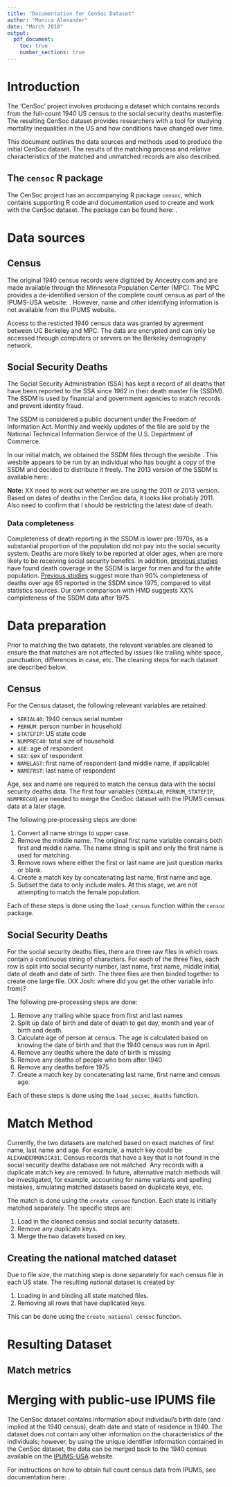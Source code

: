 ```yaml
---
title: "Documentation for CenSoc Dataset"
author: "Monica Alexander"
date: "March 2018"
output:
  pdf_document:
    toc: true
    number_sections: true
---
```


# Introduction
The 'CenSoc' project involves producing a dataset which contains records from the full-count 1940 US census to the social security deaths masterfile. The resulting CenSoc dataset provides researchers with a tool for studying mortality inequalities in the US and how conditions have changed over time. 

This document outlines the data sources and methods used to produce the initial CenSoc dataset. The results of the matching process and relative characteristics of the matched and unmatched records are also described. 

## The `censoc` R package
The CenSoc project has an accompanying R package `censoc`, which contains supporting R code and documentation used to create and work with the CenSoc dataset. The package can be found here: \texttt{\url{https://github.com/MJAlexander/censoc}}.

# Data sources
## Census 

The original 1940 census records were digitized by Ancestry.com and are made available through the Minnesota Population Center (MPC). The MPC provides a de-identified version of the complete count census as part of the IPUMS-USA website: \texttt{\url{https://usa.ipums.org/usa/complete_count.shtml}}. However, name and other identifying information is not available from the IPUMS website. 

Access to the resticted 1940 census data was granted by agreement between UC Berkeley and MPC. The data are encrypted and can only be accessed through computers or servers on the Berkeley demography network. 

## Social Security Deaths

The Social Security Administration (SSA) has kept a record of all deaths that have been reported to the SSA since 1962 in their death master file (SSDM). The SSDM is used by financial and government agencies to match records and prevent identity fraud. 

The SSDM is considered a public document under the Freedom of Information Act. Monthly and weekly updates of the file are sold by the National Technical Information Service of the U.S. Department of Commerce. 

In our initial match, we obtained the SSDM files through the wesbite \texttt
{\url{http://ssdmf.info/download.html}}. This wesbite appears to be run by an individual who has bought a copy of the SSDM and decided to distribute it freely. The 2013 version of the SSDM is available here: \texttt{\url{http://cancelthesefunerals.com/}}.

__Note:__ XX need to work out whether we are using the 2011 or 2013 version. Based on dates of deaths in the CenSoc data, it looks like probably 2011. Also need to confirm that I should be restricting the latest date of death.   


### Data completeness
Completeness of death reporting in the SSDM is lower pre-1970s, as a substantial proportion of the population did not pay into the social security system. Deaths are more likely to be reported at older ages, when are more likely to be receiving social security benefits. In addition, [previous studies](https://www.ncbi.nlm.nih.gov/pmc/articles/PMC3816971/) have found death coverage in the SSDM is larger for men and for the white population. [Previous studies](https://www.ssa.gov/policy/docs/ssb/v64n1/v64n1p45.pdf) suggest more than 90% completeness of deaths over age 65 reported in the SSDM since 1975, compared to vital statistics sources. Our own comparison with HMD suggests XX% completeness of the SSDM data after 1975. 

# Data preparation
Prior to matching the two datasets, the relevant variables are cleaned to ensure the that matches are not affected by issues like trailing white space, punctuation, differences in case, etc. The cleaning steps for each dataset are described below. 

## Census
For the Census dataset, the following releveant variables are retained:

- `SERIAL40`: 1940 census serial number
- `PERNUM`: person number in household
- `STATEFIP`: US state code
- `NUMPREC40`: total size of household 
- `AGE`: age of respondent
- `SEX`: sex of respondent
- `NAMELAST`: first name of respondent (and middle name, if applicable)
- `NAMEFRST`: last name of respondent

Age, sex and name are required to match the census data with the social security deaths data. The first four variables (`SERIAL40`, `PERNUM`, `STATEFIP`, `NUMPREC40`) are needed to merge the CenSoc dataset with the IPUMS census data at a later stage. 

The following pre-processing steps are done:

1. Convert all name strings to upper case.
2. Remove the middle name. The original first name variable contains both first and middle name. The name string is split and only the first name is used for matching. 
3. Remove rows where either the first or last name are just question marks or blank. 
4. Create a match key by concatenating last name, first name and age. 
5. Subset the data to only include males. At this stage, we are not attempting to match the female population. 

Each of these steps is done using the `load_census` function within the `censoc` package. 



## Social Security Deaths

For the social security deaths files, there are three raw files in which rows contain a continuous string of characters. For each of the three files, each row is split into social security number, last name, first name, middle initial, date of death and date of birth. The three files are then binded together to create one large file. (XX Josh: where did you get the other variable info from)?

The following pre-processing steps are done:

1. Remove any trailing white space from first and last names
2. Split up date of birth and date of death to get day, month and year of birth and death. 
3. Calculate age of person at census. The age is calculated based on knowing the date of birth and that the 1940 census was run in April. 
4. Remove any deaths where the date of birth is missing
5. Remove any deaths of people who born after 1940
6. Remove any deaths before 1975
7. Create a match key by concatenating last name, first name and census age. 

Each of these steps is done using the `load_socsec_deaths` function. 

# Match Method
Currently, the two datasets are matched based on exact matches of first name, last name and age. For example, a match key could be `ALEXANDERMONICA31`. Census records that have a key that is not found in the social security deaths database are not matched. Any records with a duplicate match key are removed. In future, alternative match methods will be investigated, for example, accounting for name variants and spelling mistakes, simulating matched datasets based on duplicate keys, etc. 

The match is done using the `create_censoc` function. Each state is initially matched separately. The specific steps are:

1. Load in the cleaned census and social security datasets.
2. Remove any duplicate keys.
3. Merge the two datasets based on key.


## Creating the national matched dataset
Due to file size, the matching step is done separately for each census file in each US state. The resulting national dataset is created by:

1. Loading in and binding all state matched files.
2. Removing all rows that have duplicated keys.

This can be done using the `create_national_censoc` function. 

# Resulting Dataset
## Match metrics

# Merging with public-use IPUMS file

The CenSoc dataset contains information about individaul's birth date (and implied at the 1940 census), death date and state of residence in 1940. The dataset does not contain any other information on the characteristics of the individuals; however, by using the unique identifier information contained in the CenSoc dataset, the data can be merged back to the 1940 census available on the [IPUMS-USA](https://usa.ipums.org/usa/) website. 

For instructions on how to obtain full count census data from IPUMS, see documentation here: \texttt{\url{https://github.com/MJAlexander/censoc/blob/master/documentation/ipums_document.pdf}}.



